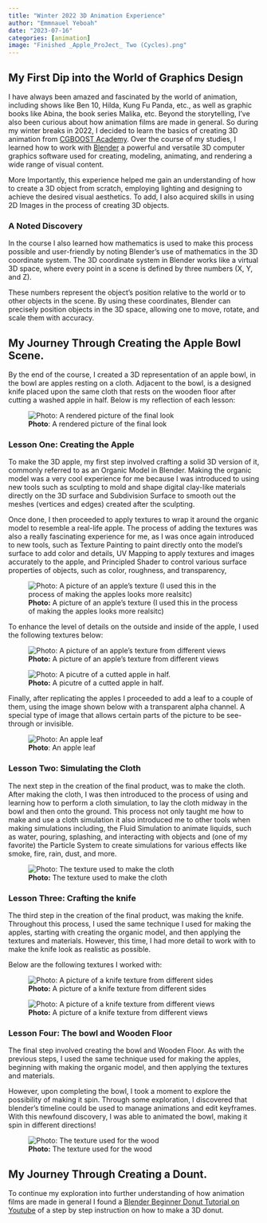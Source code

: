 ```yaml
---
title: "Winter 2022 3D Animation Experience"
author: "Emmnauel Yeboah"
date: "2023-07-16"
categories: [animation]
image: "Finished _Apple_ProJect_ Two (Cycles).png"
---
```



## My First Dip into the World of Graphics Design

I have always been amazed and fascinated by the world of animation, including shows like Ben 10, Hilda, Kung Fu Panda, etc., as well as graphic books like Abina, the book series Malika, etc. Beyond the storytelling, I've also been curious about how animation films are made in general. So during my winter breaks in 2022, I decided to learn the basics of creating 3D animation from [CGBOOST Academy](https://academy.cgboost.com/courses). Over the course of my studies, I learned how to work with [Blender](https://www.blender.org/about/) a powerful and versatile 3D computer graphics software used for creating, modeling, animating, and rendering a wide range of visual content.

More Importantly, this experience helped me gain an understanding of how to create a 3D object from scratch, employing lighting and designing to achieve the desired visual aesthetics. To add, I also acquired skills in using 2D Images in the process of creating 3D objects.


### A Noted Discovery
In the course I also learned how mathematics is used to make this process possible and user-friendly by noting Blender's use of mathematics in the 3D coordinate system. The 3D coordinate system in Blender works like a virtual 3D space, where every point in a scene is defined by three numbers (X, Y, and Z). 

These numbers represent the object's position relative to the world or to other objects in the scene. By using these coordinates, Blender can precisely position objects in the 3D space, allowing one to move, rotate, and scale them with accuracy. 

## My Journey Through Creating the Apple Bowl Scene. 
By the end of the course, I created a 3D representation of an apple bowl, in the bowl are apples resting on a cloth. Adjacent to the bowl, is a designed knife placed upon the same cloth that rests on the wooden floor after cutting a washed apple in half. Below is my reflection of each lesson: 

![**Photo**: A rendered picture of the final look](images/Finished _Apple_ProJect_ One.png) 



### Lesson One: Creating the Apple

To make the 3D apple, my first step involved crafting a solid 3D version of it, commonly referred to as an Organic Model in Blender. Making the organic model was a very cool experience for me because I was introduced to using new tools such as sculpting to mold and shape digital clay-like materials directly on the 3D surface and Subdivision Surface to smooth out the meshes (vertices and edges) created after the sculpting. 

Once done, I then proceeded to apply textures to wrap it around the organic model to resemble a real-life apple. The process of adding the textures was also a really fascinating experience for me, as I was once again introduced to new tools, such as Texture Painting to paint directly onto the model's surface to add color and details, UV Mapping to apply textures and images accurately to the apple, and Principled Shader to control various surface properties of objects, such as color, roughness, and transparency,


![**Photo:** A picture of an apple's texture (I used this in the process of making the apples looks more realsitc)](images/apple_paint.png)

To enhance the level of details on the outside and inside of the apple, I used the following textures below:

![**Photo:** A picture of an apple's texture from different views](images/apple.png) 


![**Photo:** A picutre of a cutted apple in half.](images/apple_cut.png)

Finally, after replicating the apples I proceeded to add a leaf to a couple of them, using the image shown below with a transparent alpha channel. A special type of image that allows certain parts of the picture to be see-through or invisible.

![**Photo**: An apple leaf](images/leaf.png)


### Lesson Two: Simulating the Cloth

The next step in the creation of the final product, was to make the cloth. After making the cloth, I was then introduced to the process of using and learning how to perform a cloth simulation, to lay the cloth midway in the bowl and then onto the ground. This process not only taught me how to make and use a cloth simulation it also introduced me to other tools when making simulations including, the Fluid Simulation to animate liquids, such as water, pouring, splashing, and interacting with objects and (one of my favorite) the Particle System to create simulations for various effects like smoke, fire, rain, dust, and more. 

![**Photo:** The texture used to make the cloth](images/fabric.jpg)



### Lesson Three: Crafting the knife

The third step in the creation of the final product, was making the knife. Throughout this process, I used the same technique I used for making the apples, starting with creating the organic model, and then applying the textures and materials. However, this time, I had more detail to work with to make the knife look as realistic as possible.

Below are the following textures I worked with:

![**Photo:** A picture of a knife texture from different sides](images/knife_paint.png)

![**Photo:** A picture of a knife texture from different views](images/knife.jpg)

### Lesson Four:  The bowl and Wooden Floor

The final step involved creating the bowl and Wooden Floor. As with the previous steps, I used the same technique used for making the apples, beginning with making the organic model, and then applying the textures and materials. 

However, upon completing the bowl, I took a moment to explore the possibility of making it spin. Through some exploration, I discovered that blender's timeline could be used to manage animations and edit keyframes. With this newfound discovery, I was able to animated the bowl, making it spin in different directions!



![**Photo:** The texture used for the wood](images/wood.png)



## My Journey Through Creating a Dount. 
To continue my exploration into further understanding of how animation films are made in general I found a [Blender Beginner Donut Tutorial on Youtube](https://www.youtube.com/watch?v=nIoXOplUvAw&list=PLjEaoINr3zgFX8ZsChQVQsuDSjEqdWMAD) of a step by step instruction on how to make a 3D donut. 

 


